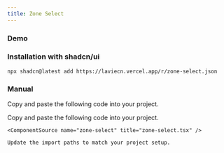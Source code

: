 ```yaml
---
title: Zone Select
---
```


### Demo

<ComponentPreview name="zone-select-demo" />

### Installation with shadcn/ui

```package-install
npx shadcn@latest add https://laviecn.vercel.app/r/zone-select.json
```

### Manual

Copy and paste the following code into your project.

<Steps>
  <Step>
    Copy and paste the following code into your project.

    <ComponentSource name="zone-select" title="zone-select.tsx" />

  </Step>
  <Step>

    Update the import paths to match your project setup.

  </Step>
</Steps>
